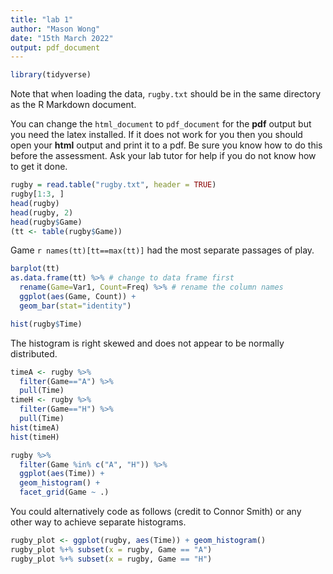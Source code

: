 ```yaml
---
title: "lab 1"
author: "Mason Wong"
date: "15th March 2022"
output: pdf_document
---
```

```r
library(tidyverse)
```

Note that when loading the data, `rugby.txt` should be in the same directory as the R Markdown document. 

You can change the `html_document` to `pdf_document` for the **pdf** output but you need the latex installed. If it does not work for you then you should open your **html** output and print it to a pdf. Be sure you know how to do this before the assessment. Ask your lab tutor for help if you do not know how to get it done.

```r
rugby = read.table("rugby.txt", header = TRUE)
rugby[1:3, ]
head(rugby)
head(rugby, 2)
head(rugby$Game)
(tt <- table(rugby$Game))
```

Game `r names(tt)[tt==max(tt)]` had the most separate passages of play.

```r
barplot(tt)
as.data.frame(tt) %>% # change to data frame first
  rename(Game=Var1, Count=Freq) %>% # rename the column names
  ggplot(aes(Game, Count)) + 
  geom_bar(stat="identity")
```

```r
hist(rugby$Time)
```

The histogram is right skewed and does not appear to be normally distributed.


```r
timeA <- rugby %>% 
  filter(Game=="A") %>%
  pull(Time)
timeH <- rugby %>% 
  filter(Game=="H") %>%
  pull(Time)
hist(timeA)
hist(timeH)
```

```r
rugby %>% 
  filter(Game %in% c("A", "H")) %>% 
  ggplot(aes(Time)) + 
  geom_histogram() + 
  facet_grid(Game ~ .)
```

You could alternatively code as follows (credit to Connor Smith) or any other way to achieve separate histograms.

```r
rugby_plot <- ggplot(rugby, aes(Time)) + geom_histogram()
rugby_plot %+% subset(x = rugby, Game == "A")
rugby_plot %+% subset(x = rugby, Game == "H")
```

